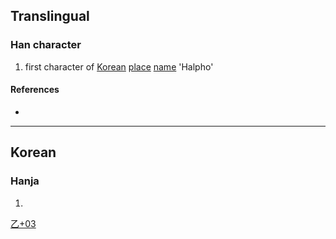 {{character info/new}}
==Translingual==

===Han character===
{{Han char|rn=5|rad=乙|as=03|sn=4|four=10717|canj=MYN|ids=⿱下乙}}

# first character of [[Korean]] [[place]] [[name]] 'Halpho'

====References====
* {{Han ref|kx=0084.071|dj=0171.030|hdz=10051.101|uh=4E64|ud=20068}}

----

==Korean==

===Hanja===
{{ko-hanja|hangeul=할|rv=hal|mr=hal|y=hal}}

# {{rfdef|ko|sort=乙03}}

[[Category:Korean-only CJKV Characters|乙+03]]
